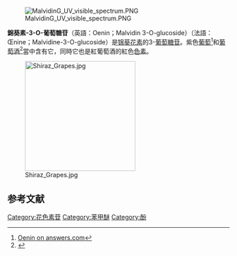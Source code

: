 {{chembox
| Verifiedfields = changed
| Watchedfields = changed
| verifiedrevid = 440126520
| Name = 錦葵素-3-O-葡萄糖苷<br />Oenin<br />Œnine
| ImageFile = Malvidin-3-glucoside.svg
| ImageSize = 300px
| IUPACName = (2''S'',3''R'',4''S'',5''S'',6''R'')-2-[5,7-dihydroxy-2-(4-hydroxy-3,5-dimethoxyphenyl)chromenylium-3-yl]oxy-6-(hydroxymethyl)oxane-3,4,5-triol
| OtherNames = Enin<br />Malvidin-3-glucoside<br />Malvidin 3-O-glucoside
|Section1={{Chembox Identifiers
| CASNo_Ref = {{cascite|correct|CAS}}
| CASNo = 7228-78-6
| UNII_Ref = {{fdacite|correct|FDA}}
| UNII = B34F52D7NB
| PubChem = 443652
| ChEMBL_Ref = {{ebicite|changed|EBI}}
| ChEMBL = 403236
| ChEMBL2_Ref = {{ebicite|changed|EBI}}
| ChEMBL2 = 602754
| SMILES = COC1=CC(=CC(=C1O)OC)C2=C(C=C3C(=CC(=CC3=[O+]2)O)O)OC4C(C(C(C(O4)CO)O)O)O
| ChemSpiderID_Ref = {{chemspidercite|changed|chemspider}}
| ChemSpiderID = 391785
| InChI = 1/C23H24O12/c1-31-14-3-9(4-15(32-2)18(14)27)22-16(7-11-12(26)5-10(25)6-13(11)33-22)34-23-21(30)20(29)19(28)17(8-24)35-23/h3-7,17,19-21,23-24,28-30H,8H2,1-2H3,(H2-,25,26,27)/p+1/t17-,19-,20+,21-,23-/m1/s1
| InChIKey = PXUQTDZNOHRWLI-JIKKCJRGBW
| StdInChI_Ref = {{stdinchicite|changed|chemspider}}
| StdInChI = 1S/C23H24O12/c1-31-14-3-9(4-15(32-2)18(14)27)22-16(7-11-12(26)5-10(25)6-13(11)33-22)34-23-21(30)20(29)19(28)17(8-24)35-23/h3-7,17,19-21,23-24,28-30H,8H2,1-2H3,(H2-,25,26,27)/p+1/t17-,19-,20+,21-,23-/m1/s1
| StdInChIKey_Ref = {{stdinchicite|changed|chemspider}}
| StdInChIKey = PXUQTDZNOHRWLI-OXUVVOBNSA-O
  }}
|Section2={{Chembox Properties
| Formula = C<sub>23</sub>H<sub>25</sub>O<sub>12</sub><sup>+</sup>，C<sub>23</sub>H<sub>25</sub>ClO<sub>12</sub>（盐酸盐）
| MolarMass = 493.43 g/mol，528.89 g/mol（盐酸盐）
| Appearance = 深褐色粉末（盐酸盐）
| Density =
| MeltingPt =
| BoilingPt =
| Solubility =
  }}
|Section3={{Chembox Hazards
| MainHazards =
| FlashPt =
| AutoignitionPt =
  }}
}}
[[File:MalvidinG_UV_visible_spectrum.PNG|thumb]]

'''錦葵素-3-O-葡萄糖苷'''（英語：Oenin；Malvidin 3-O-glucoside）（法語：Œnine；Malvidine-3-O-glucoside）是[[锦葵花素|锦葵花素]]的3-[[葡萄糖苷|葡萄糖苷]]。紫色[[葡萄|葡萄]]<ref>[http://www.answers.com/topic/oenin Oenin on answers.com]</ref>和[[葡萄酒|葡萄酒]]<ref>{{cite news |last= Di Justo |first= Patrick |title= What’s Inside: Red Wine |work= Wired |publisher= Condé Nast |date= Aug 30, 2011 |url=https://www.wired.com/magazine/2011/08/st_whatsinside_redwine/ }}</ref>當中含有它，同時它也是紅葡萄酒的紅色[[色素|色素]]。

[[File:Shiraz_Grapes.jpg|250px]]
==参考文献==
{{reflist}}

[[Category:花色素苷|Category:花色素苷]]
[[Category:苯甲醚|Category:苯甲醚]]
[[Category:酚|Category:酚]]
